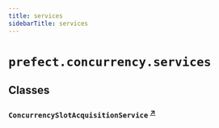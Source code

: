 ```yaml
---
title: services
sidebarTitle: services
---
```


# `prefect.concurrency.services`

## Classes

### `ConcurrencySlotAcquisitionService` <sup><a href="https://github.com/prefecthq/prefect/blob/main/src/prefect/concurrency/services.py#L21" target="_blank">↗</a></sup>
